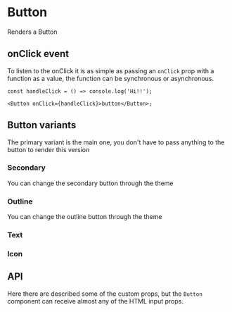 

<Meta of={ButtonStories} />

# Button

Renders a Button

<Canvas of={ButtonStories.Primary} />

## onClick event

To listen to the onClick it is as simple as passing an `onClick` prop with a function as a value, the function can be synchronous or asynchronous.

```tsx
const handleClick = () => console.log('Hi!!');

<Button onClick={handleClick}>button</Button>;
```

## Button variants

The primary variant is the main one, you don't have to pass anything to the button to render this version

### Secondary

<Canvas of={ButtonStories.Secondary} />

You can change the secondary button through the theme

### Outline

<Canvas of={ButtonStories.Outline} />

You can change the outline button through the theme

### Text

<Canvas of={ButtonStories.Text} />

### Icon

<Canvas of={ButtonStories.Icon} />

## API

Here there are described some of the custom props, but the `Button` component can receive almost any of the HTML input props.

<ArgTypes of={ButtonStories} />

